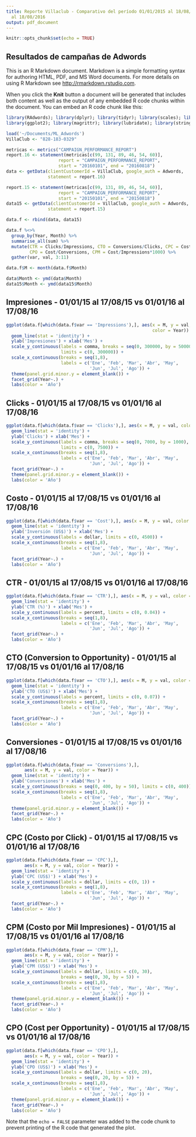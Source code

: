 ```yaml
---
title: Reporte Villaclub - Comparativo del período 01/01/2015 al 18/08/2015 vs 01/01/2016
  al 18/08/2016
output: pdf_document
---
```


```r
knitr::opts_chunk$set(echo = TRUE)
```

## Resultados de campañas de Adwords

This is an R Markdown document. Markdown is a simple formatting syntax for authoring HTML, PDF, and MS Word documents. For more details on using R Markdown see <http://rmarkdown.rstudio.com>.

When you click the **Knit** button a document will be generated that includes both content as well as the output of any embedded R code chunks within the document. You can embed an R code chunk like this:

```r

library(RAdwords); library(dplyr); library(tidyr); library(scales); library(ggthemes)
library(ggplot2); library(magrittr); library(lubridate); library(stringr)

load('~/Documents/ML_Adwords')
VillaClub <- "828-183-0329"

metricas <- metrics("CAMPAIGN_PERFORMANCE_REPORT")
report.16 <- statement(metricas[c(99, 131, 89, 46, 54, 60)], 
                    report = "CAMPAIGN_PERFORMANCE_REPORT",
                    start = "20160101", end = "20160818")
data <- getData(clientCustomerId = VillaClub, google_auth = Adwords,
                statement = report.16)

report.15 <- statement(metricas[c(99, 131, 89, 46, 54, 60)], 
                    report = "CAMPAIGN_PERFORMANCE_REPORT",
                    start = "20150101", end = "20150818")
data15 <- getData(clientCustomerId = VillaClub, google_auth = Adwords,
                statement = report.15)

data.f <- rbind(data, data15)

data.f %<>% 
  group_by(Year, Month) %>% 
  summarise_all(sum) %>% 
  mutate(CTR = Clicks/Impressions, CTO = Conversions/Clicks, CPC = Cost/Clicks,
         CPO = Cost/Conversions, CPM = Cost/Impressions*1000) %>% 
  gather(var, val, 3:11)

data.f$M <- month(data.f$Month)

data$Month <- ymd(data$Month)
data15$Month <- ymd(data15$Month)
```

## Impresiones - 01/01/15 al 17/08/15 vs 01/01/16 al 17/08/16

```r
ggplot(data.f[which(data.f$var == 'Impressions'),], aes(x = M, y = val, 
                                                        color = Year)) + 
  geom_line(stat = 'identity') + 
  ylab('Impresiones') + xlab('Mes') +
  scale_y_continuous(labels = comma, breaks = seq(0, 300000, by = 50000),
                     limits = c(0, 300000)) + 
  scale_x_continuous(breaks = seq(1,8), 
                     labels = c('Ene', 'Feb', 'Mar', 'Abr', 'May', 
                                'Jun', 'Jul', 'Ago')) + 
  theme(panel.grid.minor.y = element_blank()) +
  facet_grid(Year~.) +
  labs(color = 'Año') 
```

## Clicks - 01/01/15 al 17/08/15 vs 01/01/16 al 17/08/16

```r
ggplot(data.f[which(data.f$var == 'Clicks'),], aes(x = M, y = val, color = Year)) + 
  geom_line(stat = 'identity') +
  ylab('Clicks') + xlab('Mes') +
  scale_y_continuous(labels = comma, breaks = seq(0, 7000, by = 1000),
                     limits = c(0, 7500)) + 
  scale_x_continuous(breaks = seq(1,8), 
                     labels = c('Ene', 'Feb', 'Mar', 'Abr', 'May', 
                                'Jun', 'Jul', 'Ago')) + 
  facet_grid(Year~.) +
  theme(panel.grid.minor.y = element_blank()) +
  labs(color = 'Año')
```

## Costo - 01/01/15 al 17/08/15 vs 01/01/16 al 17/08/16

```r
ggplot(data.f[which(data.f$var == 'Cost'),], aes(x = M, y = val, color = Year)) + 
  geom_line(stat = 'identity') +
  ylab('Inversión (US$)') + xlab('Mes') +
  scale_y_continuous(labels = dollar, limits = c(0, 4500)) + 
  scale_x_continuous(breaks = seq(1,8), 
                     labels = c('Ene', 'Feb', 'Mar', 'Abr', 'May', 
                                'Jun', 'Jul', 'Ago')) + 
  facet_grid(Year~.) +
  labs(color = 'Año')
```

## CTR - 01/01/15 al 17/08/15 vs 01/01/16 al 17/08/16

```r
ggplot(data.f[which(data.f$var == 'CTR'),], aes(x = M, y = val, color = Year)) + 
  geom_line(stat = 'identity') +
  ylab('CTR (%)') + xlab('Mes') +
  scale_y_continuous(labels = percent, limits = c(0, 0.04)) + 
  scale_x_continuous(breaks = seq(1,8), 
                     labels = c('Ene', 'Feb', 'Mar', 'Abr', 'May', 
                                'Jun', 'Jul', 'Ago')) + 
  facet_grid(Year~.) +
  labs(color = 'Año')
```

## CTO (Conversion to Opportunity) - 01/01/15 al 17/08/15 vs 01/01/16 al 17/08/16

```r
ggplot(data.f[which(data.f$var == 'CTO'),], aes(x = M, y = val, color = Year)) + 
  geom_line(stat = 'identity') +
  ylab('CTO (US$)') + xlab('Mes') +
  scale_y_continuous(labels = percent, limits = c(0, 0.07)) + 
  scale_x_continuous(breaks = seq(1,8), 
                     labels = c('Ene', 'Feb', 'Mar', 'Abr', 'May', 
                                'Jun', 'Jul', 'Ago')) + 
  facet_grid(Year~.) +
  labs(color = 'Año')
```

## Conversiones - 01/01/15 al 17/08/15 vs 01/01/16 al 17/08/16

```r
ggplot(data.f[which(data.f$var == 'Conversions'),], 
       aes(x = M, y = val, color = Year)) + 
  geom_line(stat = 'identity') +
  ylab('Conversiones') + xlab('Mes') +
  scale_y_continuous(breaks = seq(0, 400, by = 50), limits = c(0, 400)) + 
  scale_x_continuous(breaks = seq(1,8), 
                     labels = c('Ene', 'Feb', 'Mar', 'Abr', 'May', 
                                'Jun', 'Jul', 'Ago')) + 
  theme(panel.grid.minor.y = element_blank()) +
  facet_grid(Year~.) +
  labs(color = 'Año')
```

## CPC (Costo por Click) - 01/01/15 al 17/08/15 vs 01/01/16 al 17/08/16

```r
ggplot(data.f[which(data.f$var == 'CPC'),], 
       aes(x = M, y = val, color = Year)) + 
  geom_line(stat = 'identity') +
  ylab('CPC (US$)') + xlab('Mes') +
  scale_y_continuous(labels = dollar, limits = c(0, 1)) + 
  scale_x_continuous(breaks = seq(1,8), 
                     labels = c('Ene', 'Feb', 'Mar', 'Abr', 'May', 
                                'Jun', 'Jul', 'Ago')) + 
  facet_grid(Year~.) +
  labs(color = 'Año')
```

## CPM (Costo por Mil Impresiones) - 01/01/15 al 17/08/15 vs 01/01/16 al 17/08/16

```r
ggplot(data.f[which(data.f$var == 'CPM'),], 
       aes(x = M, y = val, color = Year)) + 
  geom_line(stat = 'identity') +
  ylab('CPM (US$)') + xlab('Mes') +
  scale_y_continuous(labels = dollar, limits = c(0, 30), 
                     breaks = seq(0, 30, by = 5)) + 
  scale_x_continuous(breaks = seq(1,8), 
                     labels = c('Ene', 'Feb', 'Mar', 'Abr', 'May', 
                                'Jun', 'Jul', 'Ago')) + 
  theme(panel.grid.minor.y = element_blank()) +
  facet_grid(Year~.) +
  labs(color = 'Año')
```

## CPO (Cost per Opportunity) - 01/01/15 al 17/08/15 vs 01/01/16 al 17/08/16

```r
ggplot(data.f[which(data.f$var == 'CPO'),], 
       aes(x = M, y = val, color = Year)) + 
  geom_line(stat = 'identity') +
  ylab('CPO (US$)') + xlab('Mes') +
  scale_y_continuous(labels = dollar, limits = c(0, 20), 
                     breaks = seq(0, 20, by = 5)) + 
  scale_x_continuous(breaks = seq(1,8), 
                     labels = c('Ene', 'Feb', 'Mar', 'Abr', 'May', 
                                'Jun', 'Jul', 'Ago')) + 
  theme(panel.grid.minor.y = element_blank()) +
  facet_grid(Year~.) +
  labs(color = 'Año')
```

Note that the `echo = FALSE` parameter was added to the code chunk to prevent printing of the R code that generated the plot.
